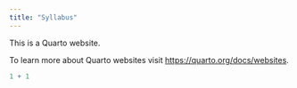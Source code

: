 ```yaml
---
title: "Syllabus"
---
```


This is a Quarto website.

To learn more about Quarto websites visit <https://quarto.org/docs/websites>.

```r
1 + 1
```
